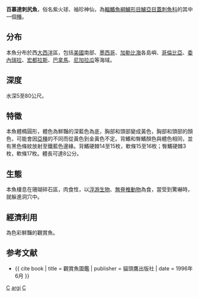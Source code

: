{{Speciesbox 
| taxon = Centropyge argi
| image = Centropyge argi - pone.0010676.g102.png
| image_caption = 百慕達刺尻魚
| status = LC
| status_system = IUCN3.1
| authority =  [[Woods|Woods]] & [[Kanazawa|Kanazawa]], 1951
| synonyms = 
}}
'''百慕達刺尻魚'''，俗名紫火球、袖珍神仙，為[[輻鰭魚綱|輻鰭魚綱]][[鱸形目|鱸形目]][[鱸亞目|鱸亞目]][[蓋刺魚科|蓋刺魚科]]的其中一個[[種|種]]。

==分布==
本魚分布於西[[大西洋|大西洋]]區，包括[[美國|美國]]南部、[[墨西哥|墨西哥]]、[[加勒比海|加勒比海]]各島嶼、[[哥倫比亞|哥倫比亞]]、[[委內瑞拉|委內瑞拉]]、[[宏都拉斯|宏都拉斯]]、[[巴拿馬|巴拿馬]]、[[尼加拉瓜|尼加拉瓜]]等海域。

==深度==
水深5至80公尺。

==特徵==
本魚體橢圓形，體色為鮮豔的深藍色為底，胸部和頭部變成黃色，胸部和頭部的顏色，可能會因[[亞種|亞種]]的不同而從黃色到金黃色不定。背鰭和臀鰭顏色與體色相同，並有黑色條紋放射至鐵藍色邊緣。背鰭硬棘14至15枚，軟條15至16枚；臀鰭硬棘3枚，軟條17枚。體長可達8公分。

==生態==
本魚棲息在珊瑚碎石區，肉食性，以[[浮游生物|浮游生物]]、[[無脊椎動物|無脊椎動物]]為食，當受到驚嚇時，就躲進洞穴中。

==經濟利用==
為色彩鮮豔的觀賞魚。

==参考文献==
*{{ cite book | title = 觀賞魚圖鑑 | publisher = 貓頭鷹出版社 | date = 1996年6月 }}
{{Taxonbar|from=Q882759}}

[[Category:觀賞魚|C]]
[[Category:刺尻魚屬|argi]]
[[Category:1951年描述的鱼类|C]]